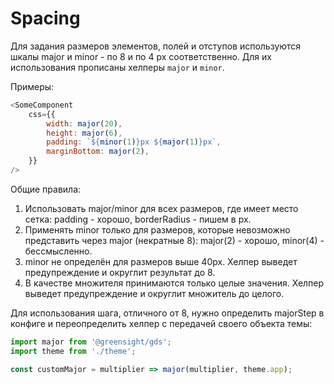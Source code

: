 
<Meta title="Dev | Spacing" />

# Spacing

Для задания размеров элементов, полей и отступов используются шкалы major и minor - по 8 и по 4 px соответственно. Для их использования прописаны хелперы `major` и `minor`.

Примеры:

```js
<SomeComponent
    css={{
        width: major(20),
        height: major(6),
        padding: `${minor(1)}px ${major(1)}px`,
        marginBottom: major(2),
    }}
/>
```

Общие правила:

1. Использовать major/minor для всех размеров, где имеет место сетка: padding - хорошо, borderRadius - пишем в px.
1. Применять minor только для размеров, которые невозможно представить через major (некратные 8): major(2) - хорошо, minor(4) - бессмысленно.
1. minor не определён для размеров выше 40px. Хелпер выведет предупреждение и округлит результат до 8.
1. В качестве множителя принимаются только целые значения. Хелпер выведет предупреждение и округлит множитель до целого.

Для использования шага, отличного от 8, нужно определить majorStep в конфиге и переопределить хелпер с передачей своего объекта темы:

```js
import major from '@greensight/gds';
import theme from './theme';

const customMajor = multiplier => major(multiplier, theme.app);
```
